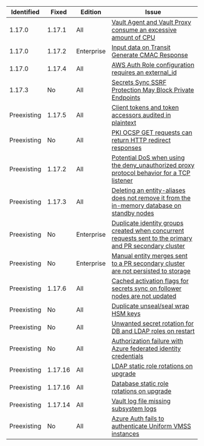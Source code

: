 Identified  | Fixed    | Edition    | Issue
----------- |--------- | ---------- | -----
1.17.0      | 1.17.1   | All        | [Vault Agent and Vault Proxy consume an excessive amount of CPU](/vault/docs/v1.17.x/upgrading/upgrade-to-1.17.x#vault-agent-and-vault-proxy-consume-an-excessive-amount-of-cpu)
1.17.0      | 1.17.2   | Enterprise | [Input data on Transit Generate CMAC Response](/vault/docs/v1.17.x/upgrading/upgrade-to-1.17.x#input-data-on-transit-generate-cmac-response)
1.17.0      | 1.17.4   | All        | [AWS Auth Role configuration requires an external_id](/vault/docs/v1.17.x/upgrading/upgrade-to-1.17.x#aws-auth-role-configuration-requires-an-external_id)
1.17.3      | No       | All        | [Secrets Sync SSRF Protection May Block Private Endpoints](/vault/docs/v1.17.x/upgrading/upgrade-to-1.17.x#secrets-sync-ssrf-protection-may-block-private-endpoints)
Preexisting | 1.17.5   | All        | [Client tokens and token accessors audited in plaintext](/vault/docs/v1.17.x/upgrading/upgrade-to-1.17.x#client-tokens-and-token-accessors-audited-in-plaintext)
Preexisting | No       | All        | [PKI OCSP GET requests can return HTTP redirect responses](/vault/docs/v1.12.x/upgrading/upgrade-to-1.12.x#pki-ocsp-get-requests-can-return-http-redirect-responses)
Preexisting | 1.17.2   | All        | [Potential DoS when using the deny_unauthorized proxy protocol behavior for a TCP listener](/vault/docs/v1.16.x/upgrading/upgrade-to-1.16.x#potential-dos-when-using-the-deny_unauthorized-proxy-protocol-behavior-for-a-tcp-listener)
Preexisting | 1.17.3   | All        | [Deleting an entity-aliases does not remove it from the in-memory database on standby nodes](/vault/docs/v1.16.x/upgrading/upgrade-to-1.16.x#deleting-an-entity-aliases-does-not-remove-it-from-the-in-memory-database-on-standby-nodes)
Preexisting | No       | Enterprise | [Duplicate identity groups created when concurrent requests sent to the primary and PR secondary cluster](/vault/docs/v1.16.x/upgrading/upgrade-to-1.16.x#duplicate-identity-groups-created-when-concurrent-requests-sent-to-the-primary-and-pr-secondary-cluster)
Preexisting | No       | Enterprise | [Manual entity merges sent to a PR secondary cluster are not persisted to storage](/vault/docs/v1.16.x/upgrading/upgrade-to-1.16.x#manual-entity-merges-sent-to-a-pr-secondary-cluster-are-not-persisted-to-storage)
Preexisting | 1.17.6   | All        | [Cached activation flags for secrets sync on follower nodes are not updated](/vault/docs/v1.17.x/upgrading/upgrade-to-1.17.x#cached-activation-flags-for-secrets-sync-on-follower-nodes-are-not-updated)
Preexisting | No       | All        | [Duplicate unseal/seal wrap HSM keys](/vault/docs/v1.16.x/upgrading/upgrade-to-1.16.x#seal-seal-wrapped-duplicate-hsm-keys)
Preexisting | No       | All        | [Unwanted secret rotation for DB and LDAP roles on restart](/vault/docs/v1.16.x/upgrading/upgrade-to-1.16.x#database-and-ldap-secrets-engine-unwanted-secret-rotation-on-backend-restart)
Preexisting | No       | All        | [Authorization failure with Azure federated identity credentials](/vault/docs/v1.16.x/upgrading/upgrade-to-1.16.x#authorization-failures-using-azure-federated-identity-credentials)
Preexisting | 1.17.16  | All        | [LDAP static role rotations on upgrade](/vault/docs/v1.16.x/upgrading/upgrade-to-1.16.x#ldap-static-role-rotations-on-upgrade)
Preexisting | 1.17.16  | All        | [Database static role rotations on upgrade](/vault/docs/v1.16.x/upgrading/upgrade-to-1.16.x#database-static-role-rotations-on-upgrade)
Preexisting | 1.17.14  | All        | [Vault log file missing subsystem logs](/vault/docs/v1.16.x/upgrading/upgrade-to-1.16.x#vault-log-file-missing-subsystem-logs)
Preexisting | No       | All        | [Azure Auth fails to authenticate Uniform VMSS instances](/vault/docs/v1.16.x/upgrading/upgrade-to-1.16.x#azure-auth-fails-to-authenticate-uniform-vmss-instances)
